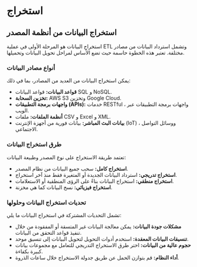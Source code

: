 # استخراج

## استخراج البيانات من أنظمة المصدر

استخراج البيانات هو المرحلة الأولى في عملية ETL وتشمل استرداد البيانات من مصادر مختلفة. تعتبر هذه الخطوة حاسمة حيث تضع الأساس لمراحل تحويل البيانات وتحميلها.

### أنواع مصادر البيانات

يمكن استخراج البيانات من العديد من المصادر، بما في ذلك:

- **قواعد البيانات:** قواعد البيانات SQL و NoSQL.
- **تخزين السحابة:** AWS S3 وتخزين Google Cloud.
- **واجهات برمجة التطبيقات (APIs):** خدمات RESTful ، واجهات برمجة التطبيقات عبر الويب.
- **أنظمة الملفات:** ملفات CSV و Excel و XML.
- **بيانات البث المباشر:** بيانات فورية من أجهزة الإنترنت (IoT) ، ووسائل التواصل الاجتماعي.

### طرق استخراج البيانات

تعتمد طريقة الاستخراج على نوع المصدر وطبيعة البيانات:

- **استخراج كامل:** سحب جميع البيانات من نظام المصدر.
- **استخراج تدريجي:** استرداد البيانات الجديدة أو المتغيرة فقط منذ آخر استخراج.
- **استخراج منطقي:** استخراج البيانات بناءً على الرؤى المنطقية أو الاستعلامات.
- **استخراج فيزيائي:** نسخ البيانات كما هي مخزنة.

### تحديات استخراج البيانات وحلولها

تشمل التحديات المشتركة في استخراج البيانات ما يلي:

- **مشكلات جودة البيانات:** يمكن معالجة البيانات غير المتسقة أو المفقودة من خلال تنفيذ قواعد التحقق من البيانات.
- **تنسيقات البيانات المعقدة:** استخدم أدوات التحويل لتحويل البيانات إلى تنسيق موحد.
- **حجوم عالية من البيانات:** اختر طرق الاستخراج التدريجي للتعامل مع مجموعات بيانات كبيرة بكفاءة.
- **أداء النظام:** قم بتوازن الحمل عن طريق جدولة الاستخراج خلال ساعات الذروة.